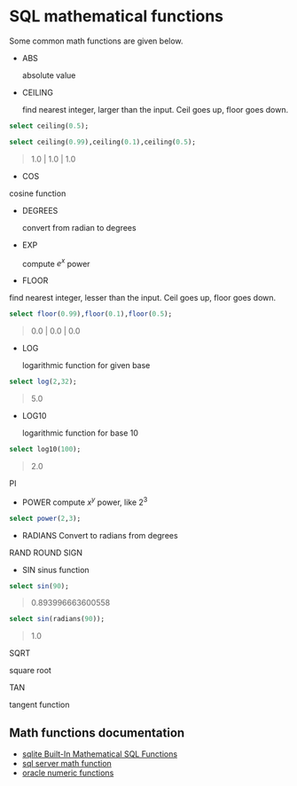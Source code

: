 # SQL mathematical functions

Some common math functions are given below.

- ABS

	absolute value

- CEILING

	find nearest integer, larger than the input.
	Ceil goes up, floor goes down.

```sql
select ceiling(0.5); 
```


```sql
select ceiling(0.99),ceiling(0.1),ceiling(0.5);
```
> 1.0 | 1.0 | 1.0



- COS

cosine function

- DEGREES

	convert from radian to degrees

- EXP

	compute $e^x$ power

- FLOOR

find nearest integer, lesser than the input.
Ceil goes up, floor goes down.


```sql
select floor(0.99),floor(0.1),floor(0.5);
```

> 0.0 | 0.0 | 0.0


- LOG

	logarithmic function for given base

```sql
select log(2,32);  
```

> 5.0         


- LOG10

	logarithmic function for base 10

```sql
select log10(100);                                                                           
```

> 2.0         


PI



- POWER
	compute $x^y$ power, like $2^3$ 


```sql
select power(2,3); 
```

- RADIANS
	Convert to radians from degrees




RAND
ROUND
SIGN

- SIN
sinus function

```sql
select sin(90); 
```

> 0.893996663600558


```sql
select sin(radians(90)); 
```

> 1.0

SQRT

square root



TAN

tangent function


## Math functions documentation

- [sqlite Built-In Mathematical SQL Functions](https://www.sqlite.org/lang_mathfunc.html)
- [sql server math function](https://learn.microsoft.com/en-us/sql/t-sql/functions/mathematical-functions-transact-sql?view=sql-server-ver16)
- [oracle numeric functions](https://docs.oracle.com/en/database/oracle/oracle-database/23/sqlrf/Single-Row-Functions.html#GUID-AC0E8A99-5097-4147-8295-C88EAC5AA362)